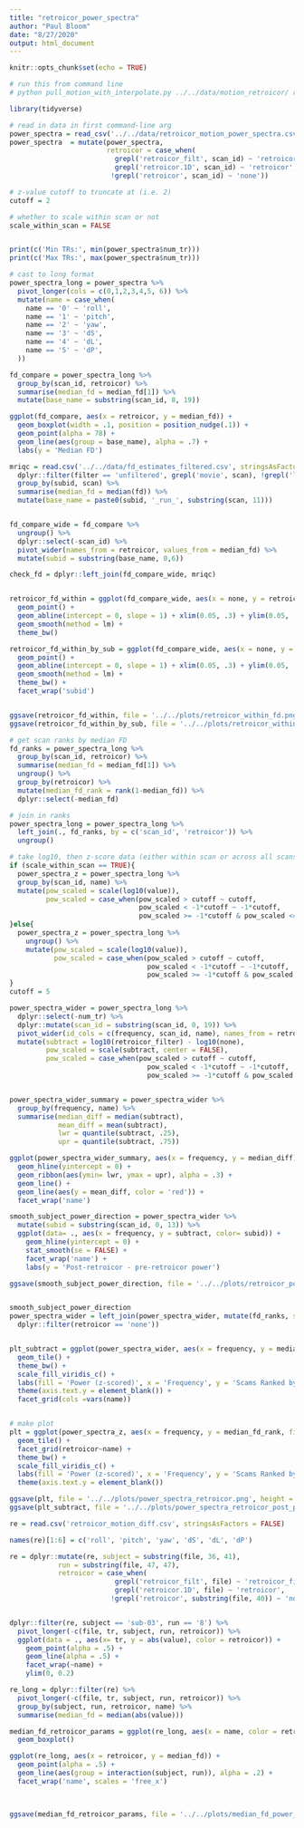 ```yaml
---
title: "retroicor_power_spectra"
author: "Paul Bloom"
date: "8/27/2020"
output: html_document
---
```


```r
knitr::opts_chunk$set(echo = TRUE)
```

```r
# run this from command line
# python pull_motion_with_interpolate.py ../../data/motion_retroicor/ run 350 2 ../../data/retroicor_motion_power_spectra.csv'
```


```r
library(tidyverse)

# read in data in first command-line arg
power_spectra = read_csv('../../data/retroicor_motion_power_spectra.csv')
power_spectra  = mutate(power_spectra, 
                        retroicor = case_when(
                          grepl('retroicor_filt', scan_id) ~ 'retroicor_filter',
                          grepl('retroicor.1D', scan_id) ~ 'retroicor',
                         !grepl('retroicor', scan_id) ~ 'none'))

# z-value cutoff to truncate at (i.e. 2)
cutoff = 2

# whether to scale within scan or not
scale_within_scan = FALSE


print(c('Min TRs:', min(power_spectra$num_tr)))
print(c('Max TRs:', max(power_spectra$num_tr)))

# cast to long format
power_spectra_long = power_spectra %>%
  pivot_longer(cols = c(0,1,2,3,4,5, 6)) %>%
  mutate(name = case_when(
    name == '0' ~ 'roll',
    name == '1' ~ 'pitch',
    name == '2' ~ 'yaw',
    name == '3' ~ 'dS',
    name == '4' ~ 'dL',
    name == '5' ~ 'dP',
  ))

fd_compare = power_spectra_long %>%
  group_by(scan_id, retroicor) %>%
  summarise(median_fd = median_fd[1]) %>%
  mutate(base_name = substring(scan_id, 8, 19))

ggplot(fd_compare, aes(x = retroicor, y = median_fd)) +
  geom_boxplot(width = .1, position = position_nudge(.1)) +
  geom_point(alpha = 78) +
  geom_line(aes(group = base_name), alpha = .7) +
  labs(y = 'Median FD')

mriqc = read.csv('../../data/fd_estimates_filtered.csv', stringsAsFactors = FALSE) %>% 
  dplyr::filter(filter == 'unfiltered', grepl('movie', scan), !grepl('localizer', scan)) %>%
  group_by(subid, scan) %>%
  summarise(median_fd = median(fd)) %>%
  mutate(base_name = paste0(subid, '_run_', substring(scan, 11)))


fd_compare_wide = fd_compare %>%
  ungroup() %>%
  dplyr::select(-scan_id) %>%
  pivot_wider(names_from = retroicor, values_from = median_fd) %>%
  mutate(subid = substring(base_name, 0,6))

check_fd = dplyr::left_join(fd_compare_wide, mriqc)


retroicor_fd_within = ggplot(fd_compare_wide, aes(x = none, y = retroicor_filter)) +
  geom_point() +
  geom_abline(intercept = 0, slope = 1) + xlim(0.05, .3) + ylim(0.05, .3) +
  geom_smooth(method = lm) +
  theme_bw()

retroicor_fd_within_by_sub = ggplot(fd_compare_wide, aes(x = none, y = retroicor_filter)) +
  geom_point() +
  geom_abline(intercept = 0, slope = 1) + xlim(0.05, .3) + ylim(0.05, .3) +
  geom_smooth(method = lm) +
  theme_bw() +
  facet_wrap('subid')


ggsave(retroicor_fd_within, file = '../../plots/retroicor_within_fd.png', height = 5, width = 5)
ggsave(retroicor_fd_within_by_sub, file = '../../plots/retroicor_within_fd_by_sub.png', height = 10, width = 10)

```

```r
# get scan ranks by median FD
fd_ranks = power_spectra_long %>%
  group_by(scan_id, retroicor) %>%
  summarise(median_fd = median_fd[1]) %>%
  ungroup() %>%
  group_by(retroicor) %>%
  mutate(median_fd_rank = rank(1-median_fd)) %>%
  dplyr::select(-median_fd)

# join in ranks
power_spectra_long = power_spectra_long %>%
  left_join(., fd_ranks, by = c('scan_id', 'retroicor')) %>%
  ungroup()

# take log10, then z-score data (either within scan or across all scans)
if (scale_within_scan == TRUE){
  power_spectra_z = power_spectra_long %>%
  group_by(scan_id, name) %>%
  mutate(pow_scaled = scale(log10(value)), 
         pow_scaled = case_when(pow_scaled > cutoff ~ cutoff,
                                pow_scaled < -1*cutoff ~ -1*cutoff,
                                pow_scaled >= -1*cutoff & pow_scaled <= cutoff ~ pow_scaled))
}else{
  power_spectra_z = power_spectra_long %>%
    ungroup() %>%
    mutate(pow_scaled = scale(log10(value)), 
           pow_scaled = case_when(pow_scaled > cutoff ~ cutoff,
                                  pow_scaled < -1*cutoff ~ -1*cutoff,
                                  pow_scaled >= -1*cutoff & pow_scaled <= cutoff ~ pow_scaled))
}
cutoff = 5

power_spectra_wider = power_spectra_long %>%
  dplyr::select(-num_tr) %>%
  dplyr::mutate(scan_id = substring(scan_id, 0, 19)) %>%
  pivot_wider(id_cols = c(frequency, scan_id, name), names_from = retroicor, values_from = value) %>%
  mutate(subtract = log10(retroicor_filter) - log10(none), 
         pow_scaled = scale(subtract, center = FALSE),
         pow_scaled = case_when(pow_scaled > cutoff ~ cutoff,
                                  pow_scaled < -1*cutoff ~ -1*cutoff,
                                  pow_scaled >= -1*cutoff & pow_scaled <= cutoff ~ pow_scaled))


power_spectra_wider_summary = power_spectra_wider %>%
  group_by(frequency, name) %>%
  summarise(median_diff = median(subtract),
            mean_diff = mean(subtract),
            lwr = quantile(subtract, .25),
            upr = quantile(subtract, .75))

ggplot(power_spectra_wider_summary, aes(x = frequency, y = median_diff)) +
  geom_hline(yintercept = 0) + 
  geom_ribbon(aes(ymin= lwr, ymax = upr), alpha = .3) +
  geom_line() +
  geom_line(aes(y = mean_diff, color = 'red')) +
  facet_wrap('name')

smooth_subject_power_direction = power_spectra_wider %>%
  mutate(subid = substring(scan_id, 0, 13)) %>%
  ggplot(data= ., aes(x = frequency, y = subtract, color= subid)) +
    geom_hline(yintercept = 0) + 
    stat_smooth(se = FALSE) +
    facet_wrap('name') +
    labs(y = 'Post-retroicor - pre-retroicor power')

ggsave(smooth_subject_power_direction, file = '../../plots/retroicor_power_smooth.png', height = 8, width = 12)


smooth_subject_power_direction
power_spectra_wider = left_join(power_spectra_wider, mutate(fd_ranks, scan_id = substring(scan_id, 0, 19)) %>%
  dplyr::filter(retroicor == 'none'))


plt_subtract = ggplot(power_spectra_wider, aes(x = frequency, y = median_fd_rank, fill = pow_scaled)) +
  geom_tile() +
  theme_bw() +
  scale_fill_viridis_c() +
  labs(fill = 'Power (z-scored)', x = 'Frequency', y = 'Scams Ranked by FD') +
  theme(axis.text.y = element_blank()) +
  facet_grid(cols =vars(name))


# make plot
plt = ggplot(power_spectra_z, aes(x = frequency, y = median_fd_rank, fill = pow_scaled)) +
  geom_tile() +
  facet_grid(retroicor~name) +
  theme_bw() +
  scale_fill_viridis_c() +
  labs(fill = 'Power (z-scored)', x = 'Frequency', y = 'Scams Ranked by FD') +
  theme(axis.text.y = element_blank())

ggsave(plt, file = '../../plots/power_spectra_retroicor.png', height = 8, width = 12)
ggsave(plt_subtract, file = '../../plots/power_spectra_retroicor_post_pre_subtract.png', height = 8, width = 12)


```

```r
re = read.csv('retroicor_motion_diff.csv', stringsAsFactors = FALSE)

names(re)[1:6] = c('roll', 'pitch', 'yaw', 'dS', 'dL', 'dP')

re = dplyr::mutate(re, subject = substring(file, 36, 41),
            run = substring(file, 47, 47),
            retroicor = case_when(
                          grepl('retroicor_filt', file) ~ 'retroicor_filter',
                          grepl('retroicor.1D', file) ~ 'retroicor',
                         !grepl('retroicor', substring(file, 40)) ~ 'none'))


dplyr::filter(re, subject == 'sub-03', run == '8') %>%
  pivot_longer(-c(file, tr, subject, run, retroicor)) %>%
  ggplot(data = ., aes(x= tr, y = abs(value), color = retroicor)) +
    geom_point(alpha = .5) +
    geom_line(alpha = .5) +
    facet_wrap(~name) +
    ylim(0, 0.2)

```


```r

re_long = dplyr::filter(re) %>%
  pivot_longer(-c(file, tr, subject, run, retroicor)) %>%
  group_by(subject, run, retroicor, name) %>%
  summarise(median_fd = median(abs(value)))

median_fd_retroicor_params = ggplot(re_long, aes(x = name, color = retroicor, y = median_fd)) +
  geom_boxplot()

ggplot(re_long, aes(x = retroicor, y = median_fd)) +
  geom_point(alpha = .5) + 
  geom_line(aes(group = interaction(subject, run)), alpha = .2) +
  facet_wrap('name', scales = 'free_x') 
  


ggsave(median_fd_retroicor_params, file = '../../plots/median_fd_power_spectra_params.pdf')
  
```